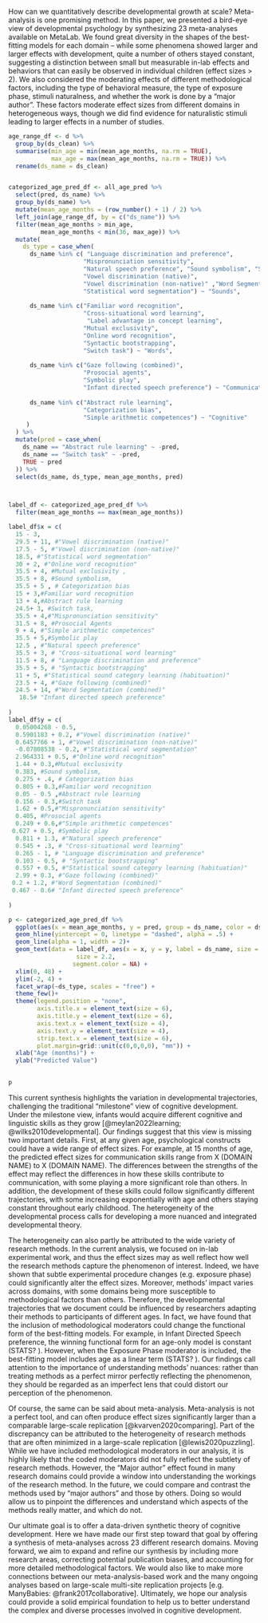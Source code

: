 
How can we quantitatively describe developmental growth at scale? Meta-analysis is one promising method. In this paper, we presented a bird-eye view of developmental psychology by synthesizing 23 meta-analyses available on MetaLab. We found great diversity in the shapes of the best-fitting models for each domain – while some phenomena showed larger and larger effects with development, quite a number of others stayed constant, suggesting a distinction between small but measurable in-lab effects and behaviors that can easily be observed in individual children (effect sizes > 2). We also considered the moderating effects of different methodological factors, including the type of behavioral measure, the type of exposure phase, stimuli naturalness, and whether the work is done by a “major author”. These factors moderate effect sizes from different domains in heterogeneous ways, though we did find evidence for naturalistic stimuli leading to larger effects in a number of studies. 


```r

age_range_df <- d %>% 
  group_by(ds_clean) %>% 
  summarise(min_age = min(mean_age_months, na.rm = TRUE), 
            max_age = max(mean_age_months, na.rm = TRUE)) %>% 
  rename(ds_name = ds_clean)


categorized_age_pred_df <- all_age_pred %>% 
  select(pred, ds_name) %>% 
  group_by(ds_name) %>% 
  mutate(mean_age_months = (row_number() + 1) / 2) %>% 
  left_join(age_range_df, by = c("ds_name")) %>% 
  filter(mean_age_months > min_age, 
         mean_age_months < min(36, max_age)) %>% 
  mutate(
    ds_type = case_when(
      ds_name %in% c( "Language discrimination and preference", 
                     "Mispronunciation sensitivity", 
                     "Natural speech preference", "Sound symbolism", "Statistical sound category learning (habituation)", 
                     "Vowel discrimination (native)",
                     "Vowel discrimination (non-native)" ,"Word Segmentation (combined)",
                     "Statistical word segmentation") ~ "Sounds", 
      
      ds_name %in% c("Familiar word recognition", 
                     "Cross-situational word learning", 
                      "Label advantage in concept learning",
                     "Mutual exclusivity",
                     "Online word recognition",
                     "Syntactic bootstrapping",
                     "Switch task") ~ "Words",
      
      ds_name %in% c("Gaze following (combined)",
                     "Prosocial agents",
                     "Symbolic play", 
                     "Infant directed speech preference") ~ "Communication", 
      
      ds_name %in% c("Abstract rule learning",  
                     "Categorization bias", 
                     "Simple arithmetic competences") ~ "Cognitive"
     )
  ) %>% 
  mutate(pred = case_when(
    ds_name == "Abstract rule learning" ~ -pred, 
    ds_name == "Switch task" ~ -pred,
    TRUE ~ pred
  )) %>% 
  select(ds_name, ds_type, mean_age_months, pred) 



label_df <- categorized_age_pred_df %>% 
  filter(mean_age_months == max(mean_age_months)) 

label_df$x = c(
  15 - 3, 
  29.5 + 11, #"Vowel discrimination (native)"
  17.5 - 5, #"Vowel discrimination (non-native)"
  18.5, #"Statistical word segmentation"
  30 + 2, #"Online word recognition"
  35.5 + 4, #Mutual exclusivity , 
  35.5 + 8, #Sound symbolism, 
  35.5 + 5 , # Categorization bias
  15 + 3,#Familiar word recognition
  13 + 4,#Abstract rule learning
  24.5+ 3, #Switch task,
  35.5 + 4,#"Mispronunciation sensitivity"
  31.5 + 8, #Prosocial Agents
  9 + 4, #"Simple arithmetic competences"
  35.5 + 5,#Symbolic play
  12.5 , #"Natural speech preference"
  35.5 + 3, # "Cross-situational word learning"
  11.5 + 8, # "Language discrimination and preference"
  35.5 + 5, # "Syntactic bootstrapping"
  11 + 5, #"Statistical sound category learning (habituation)"
  23.5 + 4, #"Gaze following (combined)"
  24.5 + 14, #"Word Segmentation (combined)"
   18.5# "Infant directed speech preference"
  
)
label_df$y = c(
  0.05004268 - 0.5, 
  0.5901183 + 0.2, #"Vowel discrimination (native)"
  0.6457766 + 1, #"Vowel discrimination (non-native)"
  -0.07808538 - 0.2, #"Statistical word segmentation"
  2.964331 + 0.5, #"Online word recognition"
  1.44 + 0.3,#Mutual exclusivity
  0.383, #Sound symbolism, 
  0.275 + .4, # Categorization bias
  0.805 + 0.3,#Familiar word recognition
  0.05 - 0.5 ,#Abstract rule learning
  0.156 - 0.3,#Switch task
  1.62 + 0.5,#"Mispronunciation sensitivity"
  0.405, #Prosocial agents
  0.249 + 0.6,#"Simple arithmetic competences"
 0.627 + 0.5, #Symbolic play
  0.811 + 1.3, #"Natural speech preference"
  0.545 + .3, # "Cross-situational word learning"
  0.265 - 1, # "Language discrimination and preference"
  0.103 - 0.5, # "Syntactic bootstrapping"
  0.557 + 0.5, #"Statistical sound category learning (habituation)"
  2.99 + 0.3, #"Gaze following (combined)"
 0.2 + 1.2, #"Word Segmentation (combined)"
 0.467 - 0.6# "Infant directed speech preference"
  
)

p <- categorized_age_pred_df %>% 
  ggplot(aes(x = mean_age_months, y = pred, group = ds_name, color = ds_name)) + 
  geom_hline(yintercept = 0, linetype = "dashed", alpha = .5) + 
  geom_line(alpha = 1, width = 2)+ 
  geom_text(data = label_df, aes(x = x, y = y, label = ds_name, size = 0.2), 
                   size = 2.2,
                  segment.color = NA) + 
  xlim(0, 48) + 
  ylim(-2, 4) + 
  facet_wrap(~ds_type, scales = "free") + 
  theme_few()+
  theme(legend.position = "none", 
        axis.title.x = element_text(size = 6), 
        axis.title.y = element_text(size = 6), 
        axis.text.x = element_text(size = 4), 
        axis.text.y = element_text(size = 4),
        strip.text.x = element_text(size = 6), 
        plot.margin=grid::unit(c(0,0,0,0), "mm")) + 
  xlab("Age (months)") + 
  ylab("Predicted Value")
  

p
```


This current synthesis highlights the variation in developmental trajectories, challenging the traditional “milestone” view of cognitive development. Under the milestone view, infants would acquire different cognitive and linguistic skills as they grow [@meylan2022learning; @wilks2010developmental]. Our findings suggest that this view is missing two important details. First, at any given age, psychological constructs could have a wide range of effect sizes. For example, at 15 months of age, the predicted effect sizes for communication skills range from X (DOMAIN NAME) to X (DOMAIN NAME). The differences between the strengths of the effect may reflect the differences in how these skills contribute to communication, with some playing a more significant role than others. In addition, the development of these skills could follow significantly different trajectories, with some increasing exponentially with age and others staying constant throughout early childhood. The heterogeneity of the developmental process calls for developing a more nuanced and integrated developmental theory. 

The heterogeneity can also partly be attributed to the wide variety of research methods. In the current analysis, we focused on in-lab experimental work, and thus the effect sizes may as well reflect how well the research methods capture the phenomenon of interest. Indeed, we have shown that subtle experimental procedure changes (e.g. exposure phase) could significantly alter the effect sizes. Moreover, methods’ impact varies across domains, with some domains being more susceptible to methodological factors than others. Therefore,  the developmental trajectories that we document could be influenced by researchers adapting their methods to participants of different ages. In fact, we have found that the inclusion of methodological moderators could change the functional form of the best-fitting models. For example, in Infant Directed Speech preference, the winning functional form for an age-only model is constant (STATS? ). However, when the Exposure Phase moderator is included, the best-fitting model includes age as a linear term (STATS? ).  Our findings call attention to the importance of understanding methods’ nuances: rather than treating methods as a perfect mirror perfectly reflecting the phenomenon, they should be regarded as an imperfect lens that could distort our perception of the phenomenon. 

Of course, the same can be said about meta-analysis. Meta-analysis is not a perfect tool, and can often produce effect sizes significantly larger than a comparable large-scale replication [@kvarven2020comparing]. Part of the discrepancy can be attributed to the heterogeneity of research methods that are often minimized in a large-scale replication [@lewis2020puzzling]. While we have included methodological moderators in our analysis, it is highly likely that the coded moderators did not fully reflect the subtlety of research methods. However, the “Major author” effect found in many research domains could provide a window into understanding the workings of the research method. In the future, we could compare and contrast the methods used by “major authors” and those by others. Doing so would allow us to pinpoint the differences and understand which aspects of the methods really matter, and which do not. 

Our ultimate goal is to offer a data-driven synthetic theory of cognitive development. Here we have made our first step toward that goal by offering a synthesis of meta-analyses across 23 different research domains. Moving forward, we aim to expand and refine our synthesis by including more research areas, correcting potential publication biases, and accounting for more detailed methodological factors. We would also like to make more connections between our meta-analysis-based work and the many ongoing analyses based on large-scale multi-site replication projects [e.g. ManyBabies: @frank2017collaborative]. Ultimately, we hope our analysis could provide a solid empirical foundation to help us to better understand the complex and diverse processes involved in cognitive development. 

